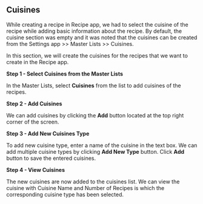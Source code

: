## Cuisines

While creating a recipe in Recipe app, we had to select the cuisine of the recipe while adding basic information about the recipe. By default, the cuisine section was empty and it was noted that the cuisines can be created from the Settings app >> Master Lists >> Cuisines.

In this section, we will create the cuisines for the recipes that we want to create in the Recipe app.

**Step 1 - Select Cuisines from the Master Lists**

In the Master Lists, select **Cuisines** from the list to add cuisines of the recipes.

**Step 2 - Add Cuisines**

We can add cuisines by clicking the **Add** button located at the top right corner of the screen.

**Step 3 - Add New Cuisines Type**

To add new cuisine type, enter a name of the cuisine in the text box. We can add multiple cuisine types by clicking **Add New Type** button. Click **Add** button to save the entered cuisines.

**Step 4 - View Cuisines**

The new cuisines are now added to the cuisines list. We can view the cuisine with Cuisine Name and Number of Recipes is which the corresponding cuisine type has been selected.